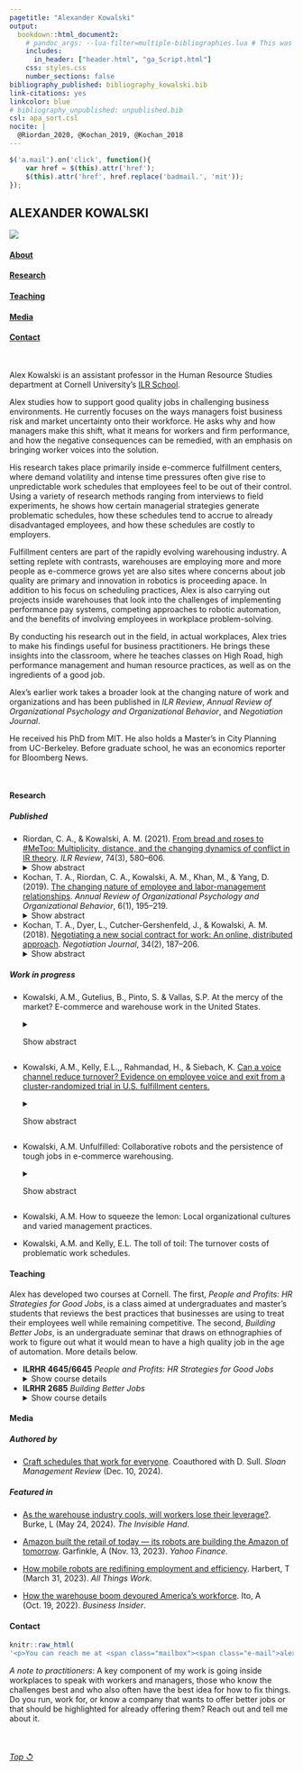 ```yaml
---
pagetitle: "Alexander Kowalski"
output: 
  bookdown::html_document2:
    # pandoc_args: --lua-filter=multiple-bibliographies.lua # This was creating issuesb
    includes:
      in_header: ["header.html", "ga_Script.html"]
    css: styles.css
    number_sections: false
bibliography_published: bibliography_kowalski.bib 
link-citations: yes
linkcolor: blue
# bibliography_unpublished: unpublished.bib
csl: apa_sort.csl
nocite: | 
  @Riordan_2020, @Kochan_2019, @Kochan_2018 
---
```



```js

$('a.mail').on('click', function(){
    var href = $(this).attr('href');
    $(this).attr('href', href.replace('badmail.', 'mit'));
});

```

:::: {.wrapper}
::: {}

:::

::: {}

:::

::: {.nameplate}

# ALEXANDER KOWALSKI

:::

::: {}

:::

::: {.nav}

![](images/headshot_chrtwn_1.jpg)
<!--- note that the link text and id can't be the same or the link will go the link text -->
<!-- note that I had trouble updating the repo after generating a new token. the reason was
     that when generating a new token, you need to give it permissions now - in other words,
     check all the boxes below the token to make sure it can actually edit -->

#### [About](#header)

#### [Research](#rsrch)

#### [Teaching](#tch)

#### [Media](#md)

#### [Contact](#cntct)

\ 

:::

::: {.text}
Alex Kowalski is an assistant professor in the Human Resource Studies department at Cornell University's [ILR School](https://www.ilr.cornell.edu/).

Alex studies how to support good quality jobs in challenging business environments. He currently focuses on the ways managers foist business risk and market uncertainty onto their workforce. He asks why and how managers make this shift, what it means for workers and firm performance, and how the negative consequences can be remedied, with an emphasis on bringing worker voices into the solution.

His research takes place primarily inside e-commerce fulfillment centers, where demand volatility and intense time pressures often give rise to unpredictable work schedules that employees feel to be out of their control. Using a variety of research methods ranging from interviews to field experiments, he shows how certain managerial strategies generate problematic schedules, how these schedules tend to accrue to already disadvantaged employees, and how these schedules are costly to employers. 

Fulfillment centers are part of the rapidly evolving warehousing industry. A setting replete with contrasts, warehouses are employing more and more people as e-commerce grows yet are also sites where concerns about job quality are primary and innovation in robotics is proceeding apace. In addition to his focus on scheduling practices, Alex is also carrying out projects inside warehouses that look into the challenges of implementing performance pay systems, competing approaches to robotic automation, and the benefits of involving employees in workplace problem-solving. 

By conducting his research out in the field, in actual workplaces, Alex tries to make his findings useful for business practitioners. He brings these insights into the classroom, where he teaches classes on High Road, high performance management and human resource practices, as well as on the ingredients of a good job.

Alex's earlier work takes a broader look at the changing nature of work and organizations and has been published in *ILR Review*, *Annual Review of Organizational Psychology and Organizational Behavior*, and *Negotiation Journal*.

He received his PhD from MIT. He also holds a Master's in City Planning from UC-Berkeley. Before graduate school, he was an economics reporter for Bloomberg News.

<br>

#### <a id="rsrch"></a>Research

##### Published

* Riordan, C. A., & Kowalski, A. M. (2021). [From bread and roses to \#MeToo: Multiplicity, distance, and the changing dynamics of conflict in IR theory]( https://doi.org/10.1177/0019793920970868). *ILR Review*, 74(3), 580–606. <details> 
<summary>Show abstract</summary>
A central assumption in industrial relations theory is that conflict is rooted in an enduring difference between the interests of labor and management. In recent years, the reality of work has changed for many, and scholarship has called attention to overlooked dimensions of conflict that depart from this assumption. The authors account for these developments with the concepts of *multiplicity* and *distance*. Multiplicity means that a broad range of actors bring diverse goals, tied to identities and values in addition to interests, to the employment relationship. The competing and fluid motivations that stem from these goals alter how actors individually and collectively name conflict. Distance reflects a growing rift between those who control work and those who labor, rooted in prevailing organizational forms and practices and the transformation of institutions. Distance alters actors’ interdependence and their perceived and actual power in addressing conflict. From these observations, the authors derive propositions suggesting directions for research and theory regarding conflict and the institutions through which actors balance goals.
</details> 

* Kochan, T. A., Riordan, C. A., Kowalski, A. M., Khan, M., & Yang, D. (2019). [The changing nature of employee and labor-management relationships](https://doi.org/10.1146/annurev-orgpsych-012218-015335). *Annual Review of Organizational Psychology and Organizational Behavior*, 6(1), 195–219. <details> 
<summary>Show abstract</summary>
This article reviews work and employment research, paying particular attention to theory and applications by scholars in organizational psychology and organizational behavior (OP/OB) and employment or industrial relations (ER), with the objective of better understanding employee and labor-management relationships. Our animating premise is that juxtaposing these two research traditions provides a stronger basis for analyzing these relationships today. OP/OB offer micro- and meso-level focuses, whereas ER focuses on organizations, collective actors, and labor markets, with an emphasis on historical context. We hope this review motivates efforts to think about and build new social and psychological contracts that are attuned to the evolving dynamics present in the economy, workforce, and society. To this end, we look to the future and propose ways of deepening, broadening, and accelerating the pace of research that might lead to useful changes in practices, institutions, and public policies.
</details> 

* Kochan, T. A., Dyer, L., Cutcher-Gershenfeld, J., & Kowalski, A. M. (2018). [Negotiating a new social contract for work: An online, distributed approach](https://doi.org/10.1111%2Fnejo.12223). *Negotiation Journal*, 34(2), 187–206. <details> 
<summary>Show abstract</summary>
A massive open online course (MOOC) entitled “Shaping the Future of Work” (offered through MITx, the Massachusetts Institute of Technology's online learning division) has been the context for a multiparty simulation designed to produce classroom negotiation results that will have social impacts. After running the course in the MOOC context three times and in face‐to‐face settings eight times, we noticed that key themes emerged. Participants have brought their own workforce perspectives to their simulation roles as employers, worker representatives, elected officials, and educators. They have called for reciprocal agreements centered on fair treatment and representation in the workplace, improved organizational performance, investments in skills and capabilities, aligned rewards and benefits for workers, and work–life balance in communities. We continue to use the simulation in the classroom and are exploring ways to expand its use. In the meantime, in this article, we discuss how the insights gleaned from this simulation could be used to crystallize and advance a new social contract at a time when the public policies, institutions, and organizational practices governing employment relations have not kept up with the dramatic changes taking place in the workforce, nature of work, and overall economy.
</details> 


##### Work in progress

* Kowalski, A.M., Gutelius, B., Pinto, S. & Vallas, S.P. At the mercy of the market? E-commerce and warehouse work in the United States. <details> 
<summary>Show abstract</summary>
Logistics work has become central to the economy as online shopping has grown into a familiar consumer practice. Yet little research has systematically studied work inside warehouses, a key location in the logistics system. The authors examine the quality of warehouse employment, testing the proposition that, as retailers compete for online consumers, their emphasis on e-commerce exposes workers to harsher job conditions. They use data from three surveys, one providing a national sample of warehouse workers in the U.S. and two targeting workers at Walmart and Amazon, the country’s major retail rivals. They find that e-commerce negatively affects warehouse job quality but that these effects are most pronounced at Amazon, whose business depends more heavily on online transactions. Future research should explore whether retailers competing with Amazon feel pressured to adopt similar labor practices, serving customers in ways that exact a toll on workers employed behind the screen.
</details> 

* Kowalski, A.M., Kelly, E.L.,, Rahmandad, H., & Siebach, K. [Can a voice channel reduce turnover? Evidence on employee voice and exit from a cluster-randomized trial in U.S. fulfillment centers.](http://ssrn.com/abstract=5193024) <details> 
<summary>Show abstract</summary>
Building on the long tradition of research on employee voice and its potential impact on both employee and organizational outcomes, we investigate whether a new voice channel reduces turnover in e-commerce fulfillment centers. A cluster-randomized trial compared hourly workers in sites randomized to launch the new voice channel (Health and Well-Being Committees, or HaWCs) with those employed by the same firm in control sites. This participatory intervention involved a small group of frontline workers and supervisors who solicited concerns and ideas about safety, work processes, and other workplace stressors from the broader workforce and then developed and implemented improvement projects in response. HaWCs were an isolated change, rather than one component of a broader high-involvement work system, and they were implemented in non-union worksites, raising questions about their likely impact. Using administrative data on the population of hourly workers, an intent-to-treat (ITT) analysis finds individual workers’ monthly probability of exit fell by 1.3%-points in HaWC buildings in the year after randomization, representing a 20% decline relative to pre-intervention exit rates. Workers in buildings where HaWCs completed more projects were less likely to exit, showing that voice can yield visible improvements in the work environment that help retain workers. HaWCs also reduced exits over and above both pre-existing and new, alternative channels for soliciting employee input, suggesting that additional benefits flow from the HaWCs’ participatory nature. These findings indicate the feasibility of addressing turnover and improving the work environment through employee voice, even in tough conditions like fulfillment centers.
</details> 

* Kowalski, A.M. Unfulfilled: Collaborative robots and the persistence of tough jobs in e-commerce warehousing. <details> 
<summary>Show abstract</summary>
This paper investigates how collaborative robots transform work in e-commerce fulfillment centers (FCs). While collaborative robots are heralded for their potential to enhance jobs by augmenting human capabilities, taking on undesirable tasks, and giving workers more command over their work, the actual effects of these technologies on work and workers are underexplored. Using data from a survey of more than 1,500 hourly workers employed in 16 FCs operated by a U.S. retailer, I compare job content and worker attitudes across facilities that use one of three main technologies to retrieve customer orders: collaborative robots, conveyors, and hand-pulled carts. The findings show that collaborative robots do not significantly improve job quality compared to the older technologies. Relative to workers in cart facilities, workers in robotic facilities report lower levels of job satisfaction, decision authority, skill discretion, and support from supervisors and coworkers, along with increased job insecurity, turnover intentions, and alienation. The reported levels are similar to those found in conveyor facilities. In light of these findings, collaborative robots appear to be a refined means of worker control rather than a liberating departure from past automating technologies. They are likely to impose burdens on a growing number of workers as the e-commerce industry expands and as they find their way into other sectors.
</details> 

* Kowalski, A.M. How to squeeze the lemon: Local organizational cultures and varied management practices.

* Kowalski, A.M. and Kelly, E.L. The toll of toil: The turnover costs of problematic work schedules.

#### <a id="tch"></a> Teaching

Alex has developed two courses at Cornell. The first, *People and Profits: HR Strategies for Good Jobs*, is a class aimed at undergraduates and master's students that reviews the best practices that businesses are using to treat their employees well while remaining competitive. The second, *Building Better Jobs*, is an undergraduate seminar that draws on ethnographies of work to figure out what it would mean to have a high quality job in the age of automation. More details below.

* **ILRHR 4645/6645** *People and Profits: HR Strategies for Good Jobs* <details> 
<summary>Show course details</summary>
Economic, social, technological, and political upheaval are transforming the workplace. What
role do managers and HR professionals have in shaping how these transformations play out? In
this course, we will debate whether, in responding to these challenges, those who manage people
must choose between running a profitable business and treating their employees well.
To arrive at an answer, we will begin by identifying the most pressing HR issues inside organizations
today, ranging from burnout and scheduling inflexibility to earnings inequality and limited
career mobility. Next, we will develop a framework for assessing and promoting high quality
jobs. We will then use case studies, cutting-edge research, and conversations with business professionals and workers to explore how certain organizations are able to provide good jobs while
remaining competitive. Throughout our exploration, we will have realistic conversations about
how difficult it can be to drive positive change. At the end of the course, students will be asked to
put forth their own ideas for balancing people and profits.
</details> 

* **ILRHR 2685** *Building Better Jobs* <details> 
<summary>Show course details</summary>
This  seminar explores the dirty, dull, and dangerous jobs that many science
and technology experts believe can and should be replaced by robots, algorithms, artificial intelligence, and other recent innovations. Rather than accept that certain jobs are inherently bad, we
will critically examine what can make even the toughest work rewarding and the most prestigious
career unfulfilling. We will use our insights to sketch out the key determinants of a good
quality job and then learn about evidence-based policies and practices that organizations can use
to evaluate and improve the jobs they offer.
</details> 

#### <a id="md"></a> Media

##### Authored by

* [Craft schedules that work for everyone](https://sloanreview.mit.edu/article/craft-schedules-that-work-for-everyone/). Coauthored with D. Sull. *Sloan Management Review* (Dec. 10, 2024).


##### Featured in

* [As the warehouse industry cools, will workers lose their leverage?](https://bizeconreporting.journalism.cuny.edu/2024/05/24/as-the-warehouse-industry-cools-will-workers-lose-their-leverage/). Burke, L (May 24, 2024). *The Invisible Hand*.

* [Amazon built the retail of today — its robots are building the Amazon of tomorrow](https://finance.yahoo.com/news/amazon-built-the-retail-of-today--its-robots-are-building-the-amazon-of-tomorrow-150249496.html). Garfinkle, A (Nov. 13, 2023). *Yahoo Finance*.

* [How mobile robots are redifining employment and efficiency](https://www.shrm.org/topics-tools/news/all-things-work/mobile-robots-work). Harbert, T (March 31, 2023). *All Things Work*.

* [How the warehouse boom devoured America's workforce](https://www.businessinsider.com/warehouse-jobs-economy-impact-blue-collar-pay-employment-hiring-boom-2022-10). Ito, A (Oct. 19, 2022). *Business Insider*.

#### <a id="cntct"></a> Contact

```r
knitr::raw_html(
'<p>You can reach me at <span class="mailbox"><span class="e-mail">alex<b>.email</b>.kowalski [at] cornell.edu</span></span>.</p>')
```

*A note to practitioners*: A key component of my work is going inside workplaces to speak with workers and managers, those who know the challenges best and who also often have the best idea for how to fix things. Do you run, work for, or know a company that wants to offer better jobs or that should be highlighted for already offering them? Reach out and tell me about it.

\

###### [Top &olarr;](#header)  
:::

::::